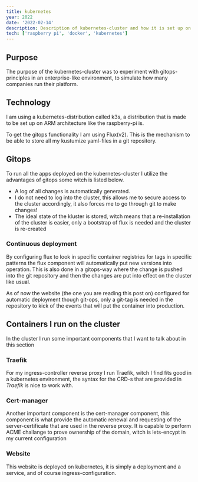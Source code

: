 ```yaml
---
title: kubernetes
year: 2022
date: '2022-02-14'
description: Description of kubernetes-cluster and how it is set up on my raspberry-pi
tech: ['raspberry pi', 'docker', 'kubernetes']
---
```

## Purpose
The purpose of the kubernetes-cluster was to experiment with gitops-principles in an enterprise-like environment, to simulate how many companies run their platform.
## Technology
I am using a kubernetes-distribution called k3s, a distribution that is made to be set up on ARM architecture like the raspberry-pi is.

To get the gitops functionality I am using Flux(v2). This is the mechanism to be able to store all my kustumize yaml-files in a git repository.
## Gitops
To run all the apps deployed on the kubernetes-cluster I utilize the advantages of gitops some witch is listed below.
- A log of all changes is automatically generated.
- I do not need to log into the cluster, this allows me to secure access to the cluster accordingly, it also forces me to go through git to make changes!
- The ideal state of the kluster is stored, witch means that a re-installation of the cluster is easier, only a bootstrap of flux is needed and the cluster is re-created
### Continuous deployment
By configuring flux to look in specific container registries for tags in specific patterns the flux component will automatically put new versions into operation.
This is also done in a gitops-way where the change is pushed into the git repository and then the changes are put into effect on the cluster like usual.

As of now the website (the one you are reading this post on) configured for automatic deployment though git-ops, only a git-tag is needed in the repository to kick of the events that will put the container into production.
## Containers I run on the cluster
In the cluster I run some important components that I want to talk about in this section
### Traefik
For my ingress-controller reverse proxy I run Traefik, witch I find fits good in a kubernetes environment, the syntax for the CRD-s that are provided in *Traefik* is nice to work with.
### Cert-manager
Another important component is the cert-manager component, this component is what provide the automatic renewal and requesting of the server-certificate that are used in the reverse proxy.
It is capable to perform ACME challange to prove ownership of the domain, witch is lets-encypt in my current configuration
### Website
This website is deployed on kubernetes, it is simply a deployment and a service, and of course ingress-configuration.

